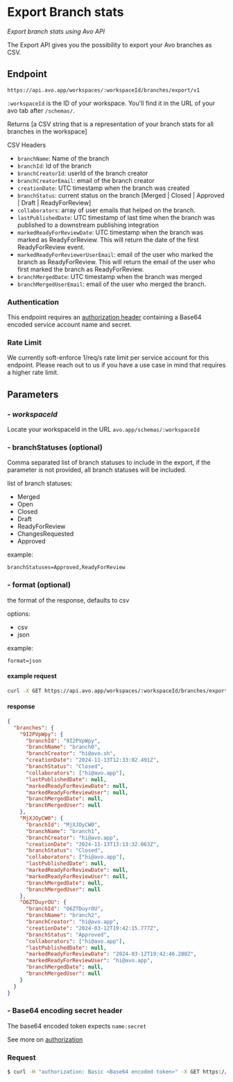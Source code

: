 # Export Branch stats

_Export branch stats using Avo API_

The Export API gives you the possibility to export your Avo branches as CSV.

## Endpoint

```Url
https://api.avo.app/workspaces/:workspaceId/branches/export/v1
```

`:workspaceId` is the ID of your workspace. You'll find it in the URL of your avo tab after `/schemas/`.

Returns [a CSV string that is a representation of your branch stats for all branches in the workspace]

CSV Headers

- `branchName`: Name of the branch
- `branchId`: Id of the branch
- `branchCreatorId`: userId of the branch creator
- `branchCreatorEmail`: email of the branch creator
- `creationDate`: UTC timestamp when the branch was created
- `branchStatus`: current status on the branch [Merged | Closed | Approved | Draft | ReadyForReview]
- `collaborators`: array of user emails that helped on the branch.
- `lastPublishedDate`: UTC timestamp of last time when the branch was published to a downstream publishing integration
- `markedReadyForReviewDate`: UTC timestamp when the branch was marked as ReadyForReview. This will return the date of the first ReadyForReview event.
- `markedReadyForReviewerUserEmail`: email of the user who marked the branch as ReadyForReview. This will return the email of the user who first marked the branch as ReadyForReview.
- `branchMergedDate`: UTC timestamp when the branch was merged
- `branchMergedUserEmail`: email of the user who merged the branch.

### Authentication

This endpoint requires an [authorization header](/public-api/authentication#authenticating-with-avo-api) containing a Base64 encoded service account name and secret.

### Rate Limit

We currently soft-enforce 1/req/s rate limit per service account for this endpoint. Please reach out to us if you have a use case in mind that requires a higher rate limit.

## Parameters

### - _workspaceId_

Locate your workspaceId in the URL
`avo.app/schemas/:workspaceId`

### - branchStatuses (optional)

Comma separated list of branch statuses to include in the export, if the parameter is not provided, all branch statuses will be included.

list of branch statuses:

- Merged
- Open
- Closed
- Draft
- ReadyForReview
- ChangesRequested
- Approved

example:

```
branchStatuses=Approved,ReadyForReview
```

### - format (optional)

the format of the response, defaults to csv

options:

- csv
- json

example:

```
format=json
```

#### example request

```sh
curl -X GET https://api.avo.app/workspaces/:workspaceId/branches/export/v1?branchStatuses=Approved,Closed&format=json
```

#### response

```json
{
  "branches": {
    "9I2PVpWpy": {
      "branchId": "9I2PVpWpy",
      "branchName": "branch0",
      "branchCreator": "hi@avo.sh",
      "creationDate": "2024-11-13T12:33:02.491Z",
      "branchStatus": "Closed",
      "collaborators": ["hi@avo.app"],
      "lastPublishedDate": null,
      "markedReadyForReviewDate": null,
      "markedReadyForReviewUser": null,
      "branchMergedDate": null,
      "branchMergedUser": null
    },
    "MjXJOyCW0": {
      "branchId": "MjXJOyCW0",
      "branchName": "branch1",
      "branchCreator": "hi@avo.app",
      "creationDate": "2024-11-13T13:13:32.063Z",
      "branchStatus": "Closed",
      "collaborators": ["hi@avo.app"],
      "lastPublishedDate": null,
      "markedReadyForReviewDate": null,
      "markedReadyForReviewUser": null,
      "branchMergedDate": null,
      "branchMergedUser": null
    },
    "O6ZTDuyrOU": {
      "branchId": "O6ZTDuyrOU",
      "branchName": "branch2",
      "branchCreator": "hi@avo.app",
      "creationDate": "2024-03-12T19:42:15.777Z",
      "branchStatus": "Approved",
      "collaborators": ["hi@avo.app"],
      "lastPublishedDate": null,
      "markedReadyForReviewDate": "2024-03-12T19:42:46.288Z",
      "markedReadyForReviewUser": "hi@avo.app",
      "branchMergedDate": null,
      "branchMergedUser": null
    }
  }
}
```

### - Base64 encoding secret header

The base64 encoded token expects `name:secret`

See more on [authorization](/public-api/authentication#authenticating-with-avo-api)

### Request

```sh
$ curl -H "authorization: Basic <Base64 encoded token>" -X GET https://api.avo.app/workspaces/:workspaceId/export/v1
```
